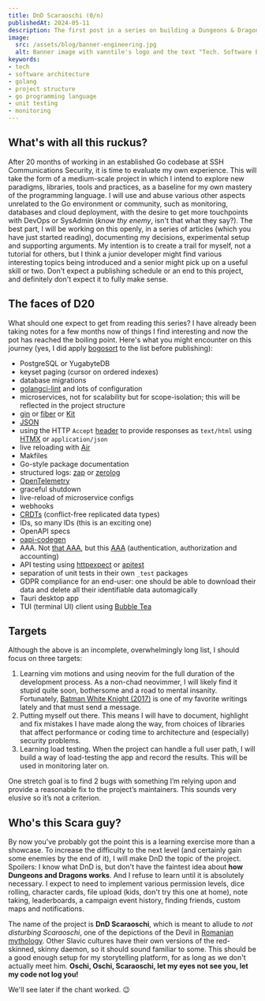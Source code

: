 ```yaml
---
title: DnD Scaraoschi (0/n)
publishedAt: 2024-05-11
description: The first post in a series on building a Dungeons & Dragons platform in Go and showcasing the details of software architecture and trade-offs.
image:
  src: /assets/blog/banner-engineering.jpg
  alt: Banner image with vanntile's logo and the text "Tech. Software Engineering."
keywords:
- tech
- software architecture
- golang
- project structure
- go programming language
- unit testing
- monitoring
---
```


## What's with all this ruckus?

After 20 months of working in an established Go codebase at SSH Communications Security, it is time to evaluate my
own experience. This will take the form of a medium-scale project in which I intend to explore new paradigms, libraries,
tools and practices, as a baseline for my own mastery of the programming language. I will use and abuse various other
aspects unrelated to the Go environment or community, such as monitoring, databases and cloud deployment,
with the desire to get more touchpoints with DevOps or SysAdmin (_know thy enemy_, isn't that what they say?).
The best part, I will be working on this openly, in a series of articles (which you have just started reading),
documenting my decisions, experimental setup and supporting arguments. My intention is to create a trail for myself,
not a tutorial for others, but I think a junior developer might find various interesting topics being introduced and
a senior might pick up on a useful skill or two. Don't expect a publishing schedule or an end to this project, and
definitely don't expect it to fully make sense.

## The faces of D20

What should one expect to get from reading this series? I have already been taking notes for a few months now of things
I find interesting and now the pot has reached the boiling point. Here's what you might encounter on this journey (yes,
I did apply [bogosort](https://en.wikipedia.org/wiki/Bogosort) to the list before publishing):

- PostgreSQL or YugabyteDB
- keyset paging (cursor on ordered indexes)
- database migrations
- [golangci-lint](https://golangci-lint.run/) and lots of configuration
- microservices, not for scalability but for scope-isolation; this will be reflected in the project structure
- [gin](https://github.com/gin-gonic/gin) or [fiber](https://github.com/gofiber/fiber) or
  [Kit](https://github.com/go-kit/kit)
- [JSON](https://github.com/json-iterator/go)
- using the HTTP `Accept` [header](https://developer.mozilla.org/en-US/docs/Web/HTTP/Headers/Accept) to provide
  responses as `text/html` using [HTMX](https://github.com/bigskysoftware/htmx) or `application/json`
- live reloading with [Air](https://github.com/cosmtrek/air)
- Makfiles
- Go-style package documentation
- structured logs: [zap](https://github.com/uber-go/zap) or [zerolog](https://github.com/rs/zerolog)
- [OpenTelemetry](https://opentelemetry.io/)
- graceful shutdown
- live-reload of microservice configs
- webhooks
- [CRDTs](https://en.m.wikipedia.org/wiki/Conflict-free_replicated_data_type) (conflict-free replicated data types)
- IDs, so many IDs (this is an exciting one)
- OpenAPI specs
- [oapi-codegen](https://github.com/deepmap/oapi-codegen)
- AAA. Not [that AAA](https://en.wikipedia.org/wiki/Alcoholics_Anonymous), but this
  [AAA](<https://en.wikipedia.org/wiki/AAA_(computer_security)>) (authentication, authorization and accounting)
- API testing using [httpexpect](https://github.com/gavv/httpexpect) or [apitest](https://github.com/steinfletcher/apitest)
- separation of unit tests in their own `_test` packages
- GDPR compliance for an end-user: one should be able to download their data and delete all their identifiable data
  automagically
- Tauri desktop app
- TUI (terminal UI) client using [Bubble Tea](https://github.com/charmbracelet/bubbletea)

## Targets

Although the above is an incomplete, overwhelmingly long list, I should focus on three targets:

1. Learning vim motions and using neovim for the full duration of the development process. As a non-chad neovimmer, I
   will likely find it stupid quite soon, bothersome and a road to mental insanity. Fortunately,
   [Batman White Knight (2017)](https://www.dc.com/comics/batman-white-knight-2017/batman-white-knight-1) is one of my
   favorite writings lately and that must send a message.
2. Putting myself out there. This means I will have to document, highlight and fix mistakes I have made along the way,
   from choices of libraries that affect performance or coding time to architecture and (especially) security problems.
3. Learning load testing. When the project can handle a full user path, I will build a way of load-testing the app and
   record the results. This will be used in monitoring later on.

One stretch goal is to find 2 bugs with something I’m relying upon and provide a reasonable fix to the project’s
maintainers. This sounds very elusive so it’s not a criterion.

## Who's this Scara guy?

By now you've probably got the point this is a learning exercise more than a showcase. To increase the difficulty to the
next level (and certainly gain some enemies by the end of it), I will make DnD the topic of the project. Spoilers: I
know what DnD is, but don't have the faintest idea about **how Dungeons and Dragons works**. And I refuse to learn until
it is absolutely necessary. I expect to need to implement various permission levels, dice rolling, character
cards, file upload (kids, don't try this one at home), note taking, leaderboards, a campaign event history, finding
friends, custom maps and notifications.

The name of the project is **DnD Scaraoschi**, which is meant to allude to _not disturbing Scaraoschi_, one of the
depictions of the Devil in [Romanian mythology](https://www.ancient-origins.net/myths-legends/mythology-romania-exploring-beliefs-about-witchcraft-and-devil-004645).
Other Slavic cultures have their own versions of the red-skinned, skinny daemon, so it should sound familiar to some.
This should be a good enough setup for my storytelling platform, for as long as we don't actually meet him.
**Oschi, Oschi, Scaraoschi, let my eyes not see you, let my code not log you!**

We'll see later if the chant worked. 😉
